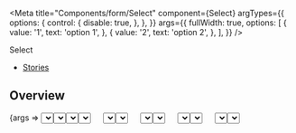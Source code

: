 
<Meta
  title="Components/form/Select"
  component={Select}
  argTypes={{
    options: {
      control: {
        disable: true,
      },
    },
  }}
  args={{
    fullWidth: true,
    options: [
      {
        value: '1',
        text: 'option 1',
      },
      {
        value: '2',
        text: 'option 2',
      },
    ],
  }}
/>

<PageHeader>Select</PageHeader>

- [Stories](#stories)

## Overview

<Canvas>
  <Story name="Default">{args => <Select {...args} />}</Story>
</Canvas>

<ArgsTable story="Default" />

## Stories

### Sizes

<Canvas>
  <Story name="Sizes">
    {args => (
      <StoryVariantTable>
        <tbody>
          {Object.values(SIZE).map(size => (
            <tr key={size}>
              <td>
                <Headline
                  extraBold
                  transform="uppercase"
                  as="span"
                  color="text-gray-40"
                  size="medium"
                >
                  {size}
                </Headline>
              </td>
              <td>
                <Select {...args} size={size} />
              </td>
            </tr>
          ))}
        </tbody>
      </StoryVariantTable>
    )}
  </Story>
</Canvas>

### Styles and States

<Canvas>
  <Story name="Styles and States">
    {args => (
      <StoryVariantTable>
        <tbody>
          <tr>
            <td />
            <td>
              <Headline
                extraBold
                transform="uppercase"
                as="span"
                color="text-gray-40"
                size="medium"
              >
                neutral state
              </Headline>
            </td>
            <td>
              <Headline
                extraBold
                transform="uppercase"
                as="span"
                color="text-gray-40"
                size="medium"
              >
                selected state
              </Headline>
            </td>
            <td>
              <Headline
                extraBold
                transform="uppercase"
                as="span"
                color="text-gray-40"
                size="medium"
              >
                disabled state
              </Headline>
            </td>
          </tr>
          <tr>
            <td>
              <Headline
                extraBold
                transform="uppercase"
                as="span"
                color="text-gray-40"
                size="medium"
              >
                default
              </Headline>
            </td>
            <td>
              <Select {...args} />
            </td>
            <td>
              <Select {...args} value="1" />
            </td>
            <td>
              <Select {...args} disabled />
            </td>
          </tr>
          <tr style={{backgroundColor: hex.black}}>
            <td>
              <Headline
                extraBold
                transform="uppercase"
                as="span"
                color="text-white"
                size="medium"
              >
                white
              </Headline>
            </td>
            <td>
              <Select {...args} color="white" />
            </td>
            <td>
              <Select {...args} color="white" value="1" />
            </td>
            <td>
              <Select {...args} color="white" disabled />
            </td>
          </tr>
          <tr>
            <td>
              <Headline
                extraBold
                transform="uppercase"
                as="span"
                color="text-gray-40"
                size="medium"
              >
                valid
              </Headline>
            </td>
            <td>
              <Select {...args} valid />
            </td>
            <td>
              <Select {...args} valid value="1" />
            </td>
            <td>
              <Select {...args} valid disabled />
            </td>
          </tr>
          <tr>
            <td>
              <Headline
                extraBold
                transform="uppercase"
                as="span"
                color="text-gray-40"
                size="medium"
              >
                invalid
              </Headline>
            </td>
            <td>
              <Select {...args} invalid />
            </td>
            <td>
              <Select {...args} invalid value="1" />
            </td>
            <td>
              <Select {...args} invalid disabled />
            </td>
          </tr>
          <tr>
            <td>
              <Headline
                extraBold
                transform="uppercase"
                as="span"
                color="text-gray-40"
                size="medium"
              >
                capitalized
              </Headline>
            </td>
            <td>
              <Select {...args} capitalized />
            </td>
            <td>
              <Select {...args} capitalized value="1" />
            </td>
            <td>
              <Select {...args} capitalized disabled />
            </td>
          </tr>
        </tbody>
      </StoryVariantTable>
    )}
  </Story>
</Canvas>
